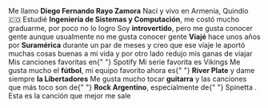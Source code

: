 <TextWithEmoji emoji="👤">
  Me llamo <strong>Diego Fernando Rayo Zamora</strong>
</TextWithEmoji>

<TextWithEmoji emoji="🏠">
  Nací y vivo en <Link href="https://goo.gl/maps/NGpchAb1PBkR9aQF9">Armenia, Quindío</Link> 🇨🇴
</TextWithEmoji>

<TextWithEmoji emoji="📚">
  Estudié <strong>Ingeniería de Sistemas y Computación</strong>, me costó mucho graduarme, por poco
  no lo logro
</TextWithEmoji>

<TextWithEmoji emoji="🤔">
  Soy <strong>introvertido</strong>, pero me gusta conocer gente aunque usualmente no me gusta
  conocer gente
</TextWithEmoji>

<TextWithEmoji emoji="🌍">
  <strong>Viajé</strong> hace unos años por <strong>Suramérica</strong> durante un par de meses y
  creo que ese viaje le aportó muchas cosas buenas a mi vida y por otro lado redujo mis ganas de
  viajar
</TextWithEmoji>

<TextWithEmoji emoji="🎶">
  Mis canciones favoritas en{" "}
  <Link href="https://open.spotify.com/playlist/2iSnWl4KZ7znS5gzBDurYN?si=4mNoMmK6T1alQbXZP-QilQ">
    Spotify
  </Link>
</TextWithEmoji>

<TextWithEmoji emoji="🎬">
  Mi serie favorita es <Link href="https://www.netflix.com/title/70301870">Vikings</Link>
</TextWithEmoji>

<TextWithEmoji emoji="⚽">
  Me gusta mucho el <strong>fútbol</strong>, mi equipo favorito ahora es{" "}
  <strong>River Plate</strong> y dame siempre <strong>la Libertadores</strong>
</TextWithEmoji>

<TextWithEmoji emoji="🎸">
  Me gusta mucho tocar <strong>guitarra</strong> y las canciones que más toco son de{" "}
  <strong>Rock Argentino</strong>, especialmente de{" "}
  <Link href="https://open.spotify.com/playlist/31SXdwCzbsC2j0HdAEXMwA?si=oQTNbKgMRRG9eOwhE7xp4Q">
    Spinetta
  </Link>
  . Esta es la <Link href="https://open.spotify.com/track/0BY5HwsqIojR8HBmOtr8Qd?si=6u90Qb25TXu0VTgAmqXJdw">
    canción
  </Link> que mejor me sale
</TextWithEmoji>

